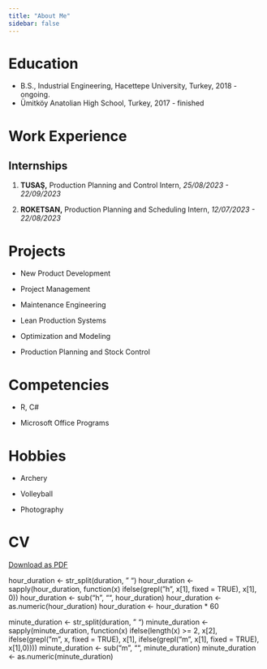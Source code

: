 ```yaml
---
title: "About Me"
sidebar: false 
---
```


# Education

-   B.S., Industrial Engineering, Hacettepe University, Turkey, 2018 - ongoing.
-   Ümitköy Anatolian High School, Turkey, 2017 - finished

# Work Experience

## Internships

1.  **TUSAŞ,** Production Planning and Control Intern, *25/08/2023 - 22/09/2023*

2.  **ROKETSAN,** Production Planning and Scheduling Intern, *12/07/2023 - 22/08/2023*

# Projects

-   New Product Development

-   Project Management

-   Maintenance Engineering

-   Lean Production Systems

-   Optimization and Modeling

-   Production Planning and Stock Control

# Competencies

-   R, C#

-   Microsoft Office Programs

# Hobbies

-   Archery

-   Volleyball

-   Photography

# CV

[Download as PDF](https://drive.google.com/file/d/18Auuipoy_nrIJYCovTRe5ygkAz9paZs7/view?usp=drive_link)




hour_duration <- str_split(duration, " ")
  hour_duration <- sapply(hour_duration, function(x) ifelse(grepl("h", x[1], fixed = TRUE), x[1], 0))
  hour_duration <- sub("h", "", hour_duration)
  hour_duration <- as.numeric(hour_duration)
  hour_duration <- hour_duration * 60
  
  minute_duration <- str_split(duration, " ")
  minute_duration <- sapply(minute_duration, function(x) ifelse(length(x) >= 2, x[2], ifelse(grepl("m", x, fixed = TRUE), x[1], ifelse(grepl("m", x[1], fixed = TRUE), x[1],0))))
  minute_duration <- sub("m", "", minute_duration)
  minute_duration <- as.numeric(minute_duration)
